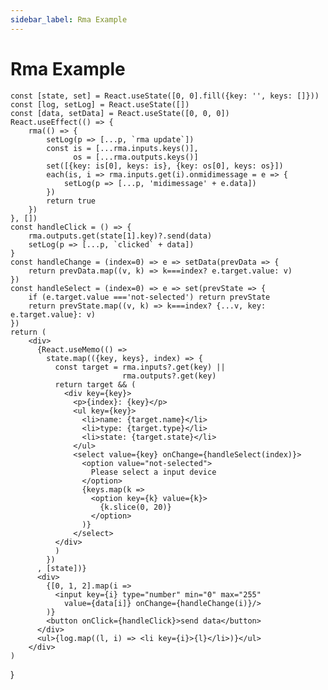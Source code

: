 ---
sidebar_label: Rma Example
---
# Rma Example


    const [state, set] = React.useState([0, 0].fill({key: '', keys: []}))
    const [log, setLog] = React.useState([])
    const [data, setData] = React.useState([0, 0, 0])
    React.useEffect(() => {
        rma(() => {
            setLog(p => [...p, `rma update`])
            const is = [...rma.inputs.keys()],
                  os = [...rma.outputs.keys()]
            set([{key: is[0], keys: is}, {key: os[0], keys: os}])
            each(is, i => rma.inputs.get(i).onmidimessage = e => {
                setLog(p => [...p, 'midimessage' + e.data])
            })
            return true
        })
    }, [])
    const handleClick = () => {
        rma.outputs.get(state[1].key)?.send(data)
        setLog(p => [...p, `clicked` + data])
    }
    const handleChange = (index=0) => e => setData(prevData => {
        return prevData.map((v, k) => k===index? e.target.value: v)
    })
    const handleSelect = (index=0) => e => set(prevState => {
        if (e.target.value ==='not-selected') return prevState
        return prevState.map((v, k) => k===index? {...v, key: e.target.value}: v)
    })
    return (
        <div>
          {React.useMemo(() =>
            state.map(({key, keys}, index) => {
              const target = rma.inputs?.get(key) ||
                             rma.outputs?.get(key)
              return target && (
                <div key={key}>
                  <p>{index}: {key}</p>
                  <ul key={key}>
                    <li>name: {target.name}</li>
                    <li>type: {target.type}</li>
                    <li>state: {target.state}</li>
                  </ul>
                  <select value={key} onChange={handleSelect(index)}>
                    <option value="not-selected">
                      Please select a input device
                    </option>
                    {keys.map(k =>
                      <option key={k} value={k}>
                        {k.slice(0, 20)}
                      </option>
                    )}
                  </select>
              </div>
              )
            })
          , [state])}
          <div>
            {[0, 1, 2].map(i =>
              <input key={i} type="number" min="0" max="255"
                value={data[i]} onChange={handleChange(i)}/>
            )}
            <button onClick={handleClick}>send data</button>
          </div>
          <ul>{log.map((l, i) => <li key={i}>{l}</li>)}</ul>
        </div>
    )
}
